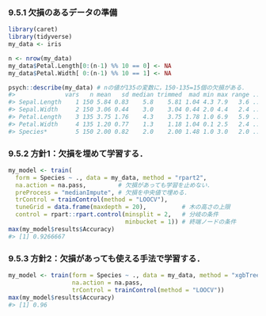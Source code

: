 ### 9.5.1 欠損のあるデータの準備

```r
library(caret)
library(tidyverse)
my_data <- iris

n <- nrow(my_data)
my_data$Petal.Length[0:(n-1) %% 10 == 0] <- NA
my_data$Petal.Width[ 0:(n-1) %% 10 == 1] <- NA

psych::describe(my_data) # nの値が135の変数に，150-135=15個の欠損がある．
#>              vars   n mean   sd median trimmed  mad min max range ...
#> Sepal.Length    1 150 5.84 0.83    5.8    5.81 1.04 4.3 7.9   3.6 ...
#> Sepal.Width     2 150 3.06 0.44    3.0    3.04 0.44 2.0 4.4   2.4 ...
#> Petal.Length    3 135 3.75 1.76    4.3    3.75 1.78 1.0 6.9   5.9 ...
#> Petal.Width     4 135 1.20 0.77    1.3    1.18 1.04 0.1 2.5   2.4 ...
#> Species*        5 150 2.00 0.82    2.0    2.00 1.48 1.0 3.0   2.0 ...
```

### 9.5.2 方針1：欠損を埋めて学習する．

```r
my_model <- train(
  form = Species ~ ., data = my_data, method = "rpart2",
  na.action = na.pass,         # 欠損があっても学習を止めない．
  preProcess = "medianImpute", # 欠損を中央値で埋める．
  trControl = trainControl(method = "LOOCV"),
  tuneGrid = data.frame(maxdepth = 20),          # 木の高さの上限
  control = rpart::rpart.control(minsplit = 2,   # 分岐の条件
                                 minbucket = 1)) # 終端ノードの条件
max(my_model$results$Accuracy)
#> [1] 0.9266667
```

### 9.5.3 方針2：欠損があっても使える手法で学習する．

```r
my_model <- train(form = Species ~ ., data = my_data, method = "xgbTree",
                  na.action = na.pass,
                  trControl = trainControl(method = "LOOCV"))
max(my_model$results$Accuracy)
#> [1] 0.96
```

